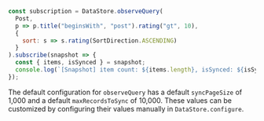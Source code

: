 ```js
const subscription = DataStore.observeQuery(
  Post,
  p => p.title("beginsWith", "post").rating("gt", 10),
  {
    sort: s => s.rating(SortDirection.ASCENDING)
  }
).subscribe(snapshot => {
  const { items, isSynced } = snapshot;
  console.log(`[Snapshot] item count: ${items.length}, isSynced: ${isSynced}`);
});
```

<Callout>

The default configuration for `observeQuery` has a default `syncPageSize` of 1,000 and a default `maxRecordsToSync` of 10,000. These values can be customized by configuring their values manually in `DataStore.configure`.

</Callout>
